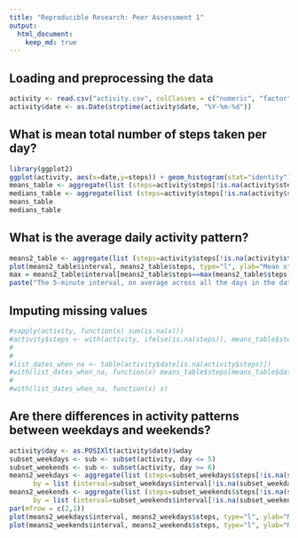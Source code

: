 ```yaml
---
title: "Reproducible Research: Peer Assessment 1"
output: 
  html_document:
    keep_md: true
---
```



## Loading and preprocessing the data

```r
activity <- read.csv("activity.csv", colClasses = c("numeric", "factor" , "numeric"))
activity$date <- as.Date(strptime(activity$date, "%Y-%m-%d"))
```

## What is mean total number of steps taken per day?

```r
library(ggplot2)
ggplot(activity, aes(x=date,y=steps)) + geom_histogram(stat="identity")
means_table <- aggregate(list (steps=activity$steps[!is.na(activity$steps)]), by = list (date=activity$date[!is.na(activity$steps)]), mean, na.rm=TRUE)
medians_table <- aggregate(list (steps=activity$steps[!is.na(activity$steps)]), by = list (date=activity$date[!is.na(activity$steps)]), median, na.rm=TRUE)
means_table
medians_table
```



## What is the average daily activity pattern?
```r
means2_table <- aggregate(list (steps=activity$steps[!is.na(activity$steps)]), by = list (interval=activity$interval[!is.na(activity$steps)]), mean, na.rm=TRUE)
plot(means2_table$interval, means2_table$steps, type="l", ylab="Mean steps", xlab="Interval")
max = means2_table$interval[means2_table$steps==max(means2_table$steps)]
paste("The 5-minute interval, on average across all the days in the dataset, that contains the maximum number of steps is :", max)
```

## Imputing missing values
```r
#sapply(activity, function(x) sum(is.na(x)))
#activity$steps <- with(activity, ifelse(is.na(steps)), means_table$steps[means_table$data==date])
#  
#  
#list_dates_when_na <- table(activity$date[is.na(activity$steps)])
#with(list_dates_when_na, function(x) means_table$steps[means_table$date==as.Date(strptime(x, "%Y-%m-%d"))])
#
#with(list_dates_when_na, function(x) x)

```
## Are there differences in activity patterns between weekdays and weekends?
```r
activity$day <- as.POSIXlt(activity$date)$wday
subset_weekdays <- sub <- subset(activity, day <= 5)
subset_weekends <- sub <- subset(activity, day >= 6)
means2_weekdays <- aggregate(list (steps=subset_weekdays$steps[!is.na(subset_weekdays$steps)]), 
      by = list (interval=subset_weekdays$interval[!is.na(subset_weekdays$steps)]), mean, na.rm=TRUE)
means2_weekends <- aggregate(list (steps=subset_weekends$steps[!is.na(subset_weekends$steps)]),
      by = list (interval=subset_weekends$interval[!is.na(subset_weekends$steps)]), mean, na.rm=TRUE)
par(mfrow = c(2,1)) 
plot(means2_weekdays$interval, means2_weekdays$steps, type="l", ylab="Number of steps", xlab="Interval", main="Weekdays")
plot(means2_weekends$interval, means2_weekends$steps, type="l", ylab="Number of steps", xlab="Interval", main="Weekends")
```

